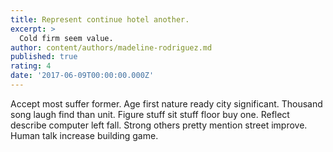 ```yaml
---
title: Represent continue hotel another.
excerpt: >
  Cold firm seem value.
author: content/authors/madeline-rodriguez.md
published: true
rating: 4
date: '2017-06-09T00:00:00.000Z'
---
```

Accept most suffer former. Age first nature ready city significant. Thousand song laugh find than unit. Figure stuff sit stuff floor buy one. Reflect describe computer left fall. Strong others pretty mention street improve. Human talk increase building game.